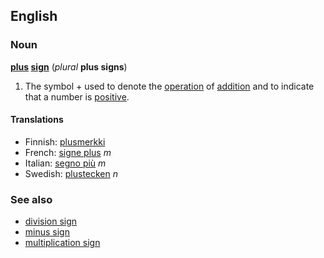 ==English==
===Noun===
'''[[plus]] [[sign]]''' (''plural'' '''plus signs''')

#{{mathematics}} The symbol + used to denote the [[operation]] of [[addition]] and to indicate that a number is [[positive]].

====Translations====
*Finnish: [[plusmerkki]]
*French: [[signe plus]] ''m''
*Italian: [[segno più]] ''m''
*Swedish: [[plustecken]] ''n''

===See also===
*[[division sign]]
*[[minus sign]]
*[[multiplication sign]]

<!-- Please note the following when editing this page:

* A plus sign is a mathematical symbol, not a punctuation mark.

-->